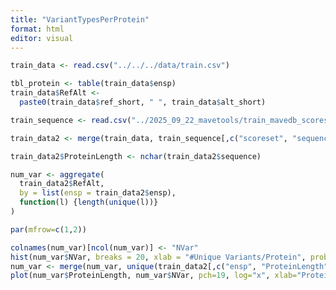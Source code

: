 ```yaml
---
title: "VariantTypesPerProtein"
format: html
editor: visual
---
```


```r
train_data <- read.csv("../../../data/train.csv")
```

```r
tbl_protein <- table(train_data$ensp)
train_data$RefAlt <- 
  paste0(train_data$ref_short, " ", train_data$alt_short)

```

```r
train_sequence <- read.csv("../2025_09_22_mavetools/train_mavedb_scoreset_sequence_df.csv")

train_data2 <- merge(train_data, train_sequence[,c("scoreset", "sequence")], by.x="scoreset", by.y="scoreset")

train_data2$ProteinLength <- nchar(train_data2$sequence)

```

```r
num_var <- aggregate(
  train_data2$RefAlt,
  by = list(ensp = train_data2$ensp),
  function(l) {length(unique(l))}
)

par(mfrow=c(1,2))

colnames(num_var)[ncol(num_var)] <- "NVar"
hist(num_var$NVar, breaks = 20, xlab = "#Unique Variants/Protein", probability=TRUE, main="#Unique Variants/Protein")
num_var <- merge(num_var, unique(train_data2[,c("ensp", "ProteinLength")]), by.x="ensp", by.y="ensp")
plot(num_var$ProteinLength, num_var$NVar, pch=19, log="x", xlab="Protein Length (log scale)", ylab="#Unique Variants", cex=0.5, main="#Unique Variants v Protein Length")
```

